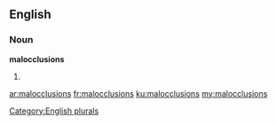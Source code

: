 ==English==

===Noun===
'''malocclusions'''

# {{plural of|malocclusion}}

[[Category:English plurals]]

[[ar:malocclusions]]
[[fr:malocclusions]]
[[ku:malocclusions]]
[[my:malocclusions]]